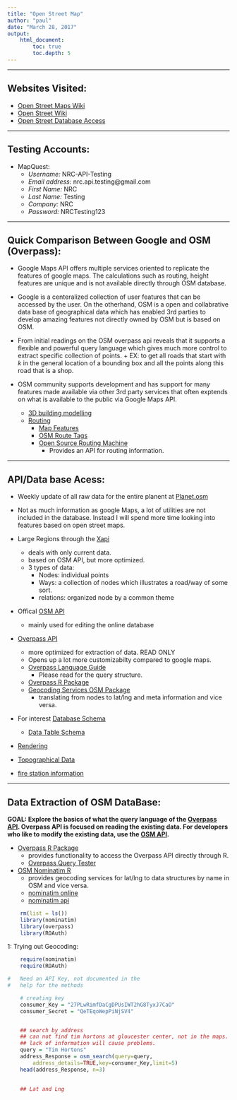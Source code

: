 ```yaml
---
title: "Open Street Map"
author: "paul"
date: "March 28, 2017"
output: 
    html_document:
        toc: true
        toc.depth: 5
---
```


*****

##  Websites Visited:
*   [Open Street Maps Wiki](http://wiki.openstreetmap.org/wiki/Comparision_Google_services_-_OSM)
*   [Open Street Wiki](http://wiki.openstreetmap.org/wiki/Main_Page)
*   [Open Street Database Access](http://wiki.openstreetmap.org/wiki/Databases_and_data_access_APIs)


*****

##  Testing Accounts:

*   MapQuest:
    +   _Username:_ NRC-API-Testing
    +   _Email address:_ nrc.api.testing@gmail.com
    +   _First Name:_ NRC
    +   _Last Name:_ Testing
    +   _Company:_ NRC
    +   _Password:_ NRCTesting123
    

*****

##  Quick Comparison Between Google and OSM (Overpass):

*   Google Maps API offers multiple services oriented to replicate
    the features of google maps. The calculations such as routing, 
    height features are unique and is not available directly through
    OSM database.

*   Google is a centeralized collection of user features that 
    can be accessed by the user. On the otherhand, OSM is a open and 
    collabrative data base of geographical data which has enabled 
    3rd parties to develop amazing features not directly owned 
    by OSM but is based on OSM.

*   From initial readings on the OSM overpass api reveals that
    it supports a flexible and powerful query language which gives
    much more control to extract specific collection of points.
        +   EX: to get all roads 
        that start with _k_ in the general location of a bounding box 
        and all the points along this road that is a shop.

*   OSM community supports development and has support for many features
    made available via other 3rd party services that often exptends on 
    what is available to the public via Google Maps API. 
    +   [3D building modelling](http://wiki.openstreetmap.org/wiki/3D#Exporting)
    +   [Routing](http://wiki.openstreetmap.org/wiki/Routing)
        +   [Map Features](http://wiki.openstreetmap.org/wiki/Map_Features)
        +   [OSM Route Tags](http://wiki.openstreetmap.org/wiki/OSM_tags_for_routing)
        +   [Open Source Routing Machine](http://project-osrm.org/)
            +   Provides an API for routing information.
    
    
*****

##  API/Data base Acess:
*   Weekly update of all raw data for the entire planent
    at [Planet.osm](http://wiki.openstreetmap.org/wiki/Planet.osm)

*   Not as much information as google Maps, a lot of utilities
    are not included in the database.
    Instead I will spend more time looking into features based 
    on open street maps.

*   Large Regions through the [Xapi](http://wiki.openstreetmap.org/wiki/Xapi)
    +   deals with only current data.
    +   based on OSM API, but more optimized.
    +   3 types of data:
        +   Nodes: individual points
        +   Ways: a collection of nodes which illustrates
                  a road/way of some sort.
        +   relations: organized node by a common 
            theme
*   Offical [OSM API](http://wiki.openstreetmap.org/wiki/API)
    +   mainly used for editing the online database

*   [Overpass API](http://wiki.openstreetmap.org/wiki/Overpass_API)
    +   more optimized for extraction of data. READ ONLY
    +   Opens up a lot more customizabilty compared to 
        google maps.
    +   [Overpass Language Guide](http://wiki.openstreetmap.org/wiki/Overpass_API/Language_Guide)
        +   Please read for the query structure.
    +   [Overpass R Package](https://github.com/hrbrmstr/overpass)
    +   [Geocoding Services OSM Package](https://github.com/hrbrmstr/nominatim)
        +   translating from nodes to lat/lng and meta information and vice versa.

*   For interest [Database Schema](http://wiki.openstreetmap.org/wiki/Databases_and_data_access_APIs)
    +   [Data Table Schema](http://wiki.openstreetmap.org/wiki/Rails_port/Database_schema)

*   [Rendering](http://wiki.openstreetmap.org/wiki/Rendering)

*   [Topographical Data]()

*   [fire station information](http://wiki.openstreetmap.org/wiki/OpenFireMap)

*****

##  Data Extraction of OSM DataBase:
__GOAL: Explore the basics of what the query language 
    of the [Overpass API](http://wiki.openstreetmap.org/wiki/Overpass_API/Language_Guide). 
    Overpass API is focused on reading the existing data. For developers
    who like to modify the existing data, use the [OSM API](http://wiki.openstreetmap.org/wiki/API).__

*   [Overpass R Package](https://github.com/hrbrmstr/overpass)
    +   provides functionality to access the Overpass API
        directly through R.
    +   [Overpass Query Tester](http://overpass-turbo.eu/)

*   [OSM Nominatim R](https://github.com/hrbrmstr/nominatim)
    +   provides geocoding services for lat/lng to data structures
        by name in OSM and vice versa.
    +   [nominatim online](https://nominatim.openstreetmap.org/)
    +   [nominatim api](http://wiki.openstreetmap.org/wiki/Nominatim)
    

```r

    rm(list = ls())
    library(nominatim)
    library(overpass)
    library(ROAuth)

```

1:  Trying out Geocoding:


```r
    require(nominatim)
    require(ROAuth)

#   Need an API Key, not documented in the
#   help for the methods

    # creating key
    consumer_Key = "27PLwRimfDaCgDPUsIWT2hG8TyxJ7CaO"
    consumer_Secret = "QeTEqoWepPiNjSV4"


    ## search by address
    ## can not find tim hortons at gloucester center, not in the maps.
    ## lack of information will cause problems.
    query = "Tim Hortons"
    address_Response = osm_search(query=query,
        address_details=TRUE,key=consumer_Key,limit=5)
    head(address_Response, n=3)

    
    ## Lat and Lng


```
